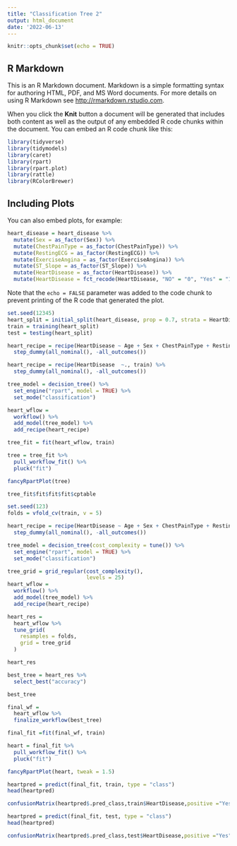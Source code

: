 ```yaml
---
title: "Classification Tree 2"
output: html_document
date: '2022-06-13'
---
```


```r
knitr::opts_chunk$set(echo = TRUE)
```

## R Markdown

This is an R Markdown document. Markdown is a simple formatting syntax for authoring HTML, PDF, and MS Word documents. For more details on using R Markdown see <http://rmarkdown.rstudio.com>.

When you click the **Knit** button a document will be generated that includes both content as well as the output of any embedded R code chunks within the document. You can embed an R code chunk like this:

```r
library(tidyverse)
library(tidymodels)
library(caret)
library(rpart)
library(rpart.plot)
library(rattle)
library(RColorBrewer)

```

## Including Plots

You can also embed plots, for example:

```r

heart_disease = heart_disease %>% 
  mutate(Sex = as_factor(Sex)) %>%
  mutate(ChestPainType = as_factor(ChestPainType)) %>%
  mutate(RestingECG = as_factor(RestingECG)) %>%
  mutate(ExerciseAngina = as_factor(ExerciseAngina)) %>%
  mutate(ST_Slope = as_factor(ST_Slope)) %>%
  mutate(HeartDisease = as_factor(HeartDisease)) %>%
  mutate(HeartDisease = fct_recode(HeartDisease, "NO" = "0", "Yes" = "1"))

```

Note that the `echo = FALSE` parameter was added to the code chunk to prevent printing of the R code that generated the plot.



```r
set.seed(12345)
heart_split = initial_split(heart_disease, prop = 0.7, strata = HeartDisease)
train = training(heart_split)
test = testing(heart_split)
```

```r

heart_recipe = recipe(HeartDisease ~ Age + Sex + ChestPainType + RestingBP + Cholesterol + FastingBS + RestingECG + MaxHR + ExerciseAngina + Oldpeak + ST_Slope, data = train) %>%
  step_dummy(all_nominal(), -all_outcomes())

heart_recipe = recipe(HeartDisease  ~., train) %>%
  step_dummy(all_nominal(), -all_outcomes())

tree_model = decision_tree() %>%
  set_engine("rpart", model = TRUE) %>%
  set_mode("classification")

heart_wflow =
  workflow() %>%
  add_model(tree_model) %>%
  add_recipe(heart_recipe)

tree_fit = fit(heart_wflow, train)


```

```r

tree = tree_fit %>%
  pull_workflow_fit() %>%
  pluck("fit")

fancyRpartPlot(tree)
```

```r
tree_fit$fit$fit$fit$cptable
```

```r


set.seed(123)
folds = vfold_cv(train, v = 5)
```

```r

heart_recipe = recipe(HeartDisease ~ Age + Sex + ChestPainType + RestingBP + Cholesterol + FastingBS + RestingECG + MaxHR + ExerciseAngina + Oldpeak + ST_Slope, data = train) %>%
  step_dummy(all_nominal(), -all_outcomes())

tree_model = decision_tree(cost_complexity = tune()) %>%
  set_engine("rpart", model = TRUE) %>%
  set_mode("classification")

tree_grid = grid_regular(cost_complexity(),
                         levels = 25)
heart_wflow =
  workflow() %>%
  add_model(tree_model) %>%
  add_recipe(heart_recipe)

heart_res = 
  heart_wflow %>%
  tune_grid(
    resamples = folds,
    grid = tree_grid
  )

heart_res
```

```r
best_tree = heart_res %>%
  select_best("accuracy")

best_tree
```
```r
final_wf = 
  heart_wflow %>%
  finalize_workflow(best_tree)
```

```r
final_fit =fit(final_wf, train)

heart = final_fit %>%
  pull_workflow_fit() %>%
  pluck("fit")

fancyRpartPlot(heart, tweak = 1.5)
```

```r
heartpred = predict(final_fit, train, type = "class")
head(heartpred)
```

```r
confusionMatrix(heartpred$.pred_class,train$HeartDisease,positive ="Yes")
```

```r
heartpred = predict(final_fit, test, type = "class")
head(heartpred)
```

```r
confusionMatrix(heartpred$.pred_class,test$HeartDisease,positive ="Yes")
```

